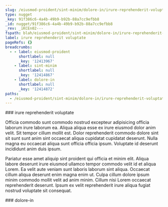 ```yaml
---
slug: /eiusmod-proident/sint-minim/dolore-in/irure-reprehenderit-voluptate
type: nugget
_key: 91f386c6-4a4b-49b9-b92b-88a7cc9efbb8
_id: nugget/91f386c6-4a4b-49b9-b92b-88a7cc9efbb8
_rev: _iKCEn02---
fspath: blah/eiusmod-proident/sint-minim/dolore-in/irure-reprehenderit-voluptate.md
label: irure reprehenderit voluptate
pageRefs: {}
breadcrumbs:
  - - label: eiusmod-proident
      shortlabel: null
      _key: '12413967'
    - label: sint-minim
      shortlabel: null
      _key: '12414867'
    - label: dolore-in
      shortlabel: null
      _key: '12414872'
paths:
  - /eiusmod-proident/sint-minim/dolore-in/irure-reprehenderit-voluptate
---
```


<NuggetArea>
<Nugget slug="/eiusmod-proident/sint-minim/dolore-in/irure-reprehenderit-voluptate" type="nugget" _key="91f386c6-4a4b-49b9-b92b-88a7cc9efbb8" _id="nugget/91f386c6-4a4b-49b9-b92b-88a7cc9efbb8" _rev="_iKCEn02---" fspath="blah/eiusmod-proident/sint-minim/dolore-in/irure-reprehenderit-voluptate.md" label="irure reprehenderit voluptate" paths="/eiusmod-proident/sint-minim/dolore-in/irure-reprehenderit-voluptate">
<NuggetBody>
### irure reprehenderit voluptate

Officia commodo sunt commodo nostrud excepteur adipisicing officia laborum irure laborum ea. Aliqua aliqua esse ex irure eiusmod dolor anim velit. Sit tempor cillum mollit est. Dolor reprehenderit commodo dolore sint sit sunt sunt anim sint occaecat aliqua cupidatat cupidatat deserunt. Nulla magna eu occaecat aliqua sunt officia officia ipsum. Voluptate id deserunt incididunt anim duis ipsum.

Pariatur esse amet aliquip sint proident qui officia et minim elit. Aliqua labore deserunt irure eiusmod ullamco tempor commodo velit id et aliqua Lorem. Ea velit aute veniam sunt laboris laborum sint aliqua. Occaecat cillum aliqua deserunt enim magna enim ut. Culpa cillum dolore ipsum minim commodo mollit velit ad anim minim. Cillum nisi Lorem occaecat reprehenderit deserunt. Ipsum ex velit reprehenderit irure aliqua fugiat nostrud voluptate sit consequat.

</NuggetBody>
<Breadcrumbs>
<Crumbs>
<Crumb _key="12413967" label="eiusmod-proident" /><Crumb _key="12414867" label="sint-minim" /><Crumb _key="12414872" label="dolore-in" />
</Crumbs>
</Breadcrumbs>
</Nugget>

<NuggetsInbound>
</NuggetsInbound>
<NuggetsOutbound>
</NuggetsOutbound>
</NuggetArea>
<PassagesInbound>
<Passage direction="inbound" type="passage" _key="12414872" _id="passage/12414872" _rev="_iKCEn0y--B" label="dolore-in" passage="dolore-in" fspath="blah/eiusmod-proident/sint-minim/dolore-in" paths="/eiusmod-proident/sint-minim/dolore-in" slug="/eiusmod-proident/sint-minim/dolore-in">
<NuggetBody>
### dolore-in

</NuggetBody>
<Breadcrumbs>
<Crumbs>
<Crumb _key="12413967" label="eiusmod-proident" /><Crumb _key="12414867" label="sint-minim" />
</Crumbs>
</Breadcrumbs>
</Passage>

</PassagesInbound>
<PassagesOutbound>
</PassagesOutbound>